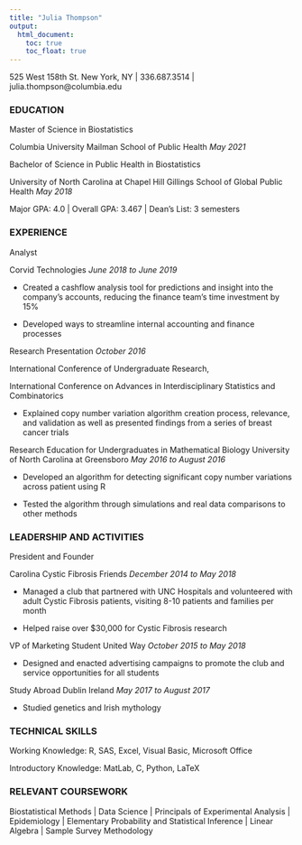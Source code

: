 ```yaml
---
title: "Julia Thompson"
output: 
  html_document:
    toc: true
    toc_float: true
---
```



525 West 158th St. New York, NY | 336.687.3514 | julia.thompson@columbia.edu 

### EDUCATION

Master of Science in Biostatistics

Columbia University Mailman School of Public Health	_May 2021_

Bachelor of Science in Public Health in Biostatistics

University of North Carolina at Chapel Hill Gillings School of Global Public Health _May 2018_

Major GPA: 4.0 | Overall GPA: 3.467 | Dean’s List: 3 semesters

### EXPERIENCE	

Analyst

Corvid Technologies	_June 2018 to June 2019_

* Created a cashflow analysis tool for predictions and insight into the company’s accounts, reducing the finance team’s time investment by 15%

* Developed ways to streamline internal accounting and finance processes

Research Presentation _October 2016_

International Conference of Undergraduate Research,

International Conference on Advances in Interdisciplinary Statistics and Combinatorics

* Explained copy number variation algorithm creation process, relevance, and validation as well as presented findings from a series of breast cancer trials	

Research Education for Undergraduates in Mathematical Biology
University of North Carolina at Greensboro	_May 2016 to August 2016_

*	Developed an algorithm for detecting significant copy number variations across patient using R

*	Tested the algorithm through simulations and real data comparisons to other methods 	

### LEADERSHIP AND ACTIVITIES	

President and Founder

Carolina Cystic Fibrosis Friends	_December 2014 to May 2018_

* Managed a club that partnered with UNC Hospitals and volunteered with adult Cystic Fibrosis patients, visiting 8-10 patients and families per month

*	Helped raise over $30,000 for Cystic Fibrosis research	

VP of Marketing Student United Way	_October 2015 to May 2018_

* Designed and enacted advertising campaigns to promote the club and service opportunities for all students

Study Abroad Dublin Ireland	_May 2017 to August 2017_

*	Studied genetics and Irish mythology 	

### TECHNICAL SKILLS

Working Knowledge: R, SAS, Excel, Visual Basic, Microsoft Office 

Introductory Knowledge: MatLab, C, Python, LaTeX

### RELEVANT COURSEWORK

Biostatistical Methods | Data Science | Principals of Experimental Analysis | Epidemiology | Elementary Probability and Statistical Inference | Linear Algebra | Sample Survey Methodology
